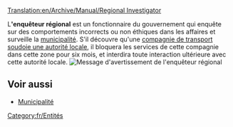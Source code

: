 [[Translation:en/Archive/Manual/Regional Investigator]]


L''''enquêteur régional''' est un fonctionnaire du gouvernement qui enquête sur des comportements incorrects ou non éthiques dans les affaires et surveille la [[fr/municipalité|municipalité]]. S'il découvre qu'une [[fr/Manual/Compagnie de transport|compagnie de transport]] [[fr/Manual/Municipalité#Soudoyer les autorités locales|soudoie une autorité locale]], il bloquera les services de cette compagnie dans cette zone pour six mois, et interdira toute interaction ultérieure avec cette autorité locale.
[[File:en/Regionalinvestigator.png|center|frame|Message d'avertissement de l'enquêteur régional]]

==Voir aussi==
*[[fr/Manual/Municipalité|Municipalité]]

[[Category:fr/Entités]]
